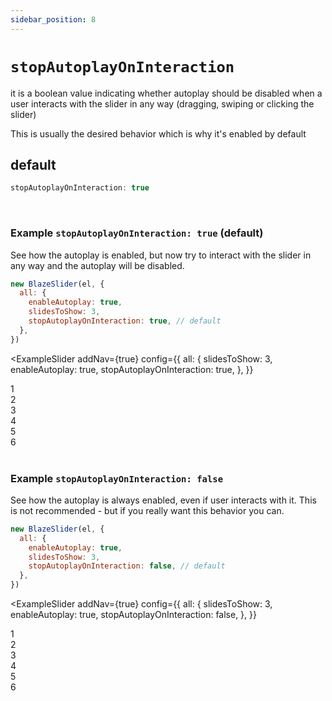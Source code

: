 ```yaml
---
sidebar_position: 8
---
```


# `stopAutoplayOnInteraction`


it is a boolean value indicating whether autoplay should be disabled when a user interacts with the slider in any way (dragging, swiping or clicking the slider)

This is usually the desired behavior which is why it's enabled by default

## default

```typescript
stopAutoplayOnInteraction: true
```

<br />

### Example `stopAutoplayOnInteraction: true` (default)

See how the autoplay is enabled, but now try to interact with the slider in any way and the autoplay will be disabled.

```javascript
new BlazeSlider(el, {
  all: {
    enableAutoplay: true,
    slidesToShow: 3,
    stopAutoplayOnInteraction: true, // default
  },
})
```

<ExampleSlider
  addNav={true}
  config={{
    all: {
      slidesToShow: 3,
      enableAutoplay: true,
      stopAutoplayOnInteraction: true,
    },
  }}
>
  <div> 1 </div>
  <div> 2 </div>
  <div> 3 </div>
  <div> 4 </div>
  <div> 5 </div>
  <div> 6 </div>
</ExampleSlider>

<br />

### Example `stopAutoplayOnInteraction: false`

See how the autoplay is always enabled, even if user interacts with it. This is not recommended - but if you really want this behavior you can.

```javascript
new BlazeSlider(el, {
  all: {
    enableAutoplay: true,
    slidesToShow: 3,
    stopAutoplayOnInteraction: false, // default
  },
})
```

<ExampleSlider
  addNav={true}
  config={{
    all: {
      slidesToShow: 3,
      enableAutoplay: true,
      stopAutoplayOnInteraction: false,
    },
  }}
>
  <div> 1 </div>
  <div> 2 </div>
  <div> 3 </div>
  <div> 4 </div>
  <div> 5 </div>
  <div> 6 </div>
</ExampleSlider>
